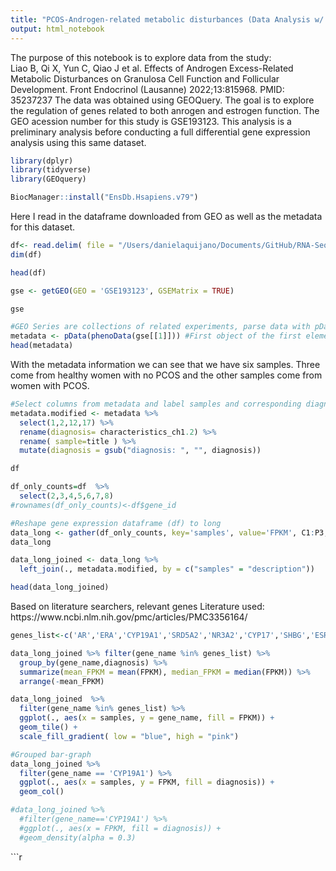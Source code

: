 ```yaml
---
title: "PCOS-Androgen-related metabolic disturbances (Data Analysis w/ GEO Query)"
output: html_notebook
---
```


The purpose of this notebook is to explore data from the study: 	
Liao B, Qi X, Yun C, Qiao J et al. Effects of Androgen Excess-Related Metabolic Disturbances on Granulosa Cell Function and Follicular Development. Front Endocrinol (Lausanne) 2022;13:815968. PMID: 35237237
The data was obtained using GEOQuery. The goal is to explore the regulation of genes related to both anrogen and estrogen function. The GEO acession number for this study is GSE193123. This analysis is a preliminary analysis before conducting a full differential gene expression analysis using this same dataset. 
```r
library(dplyr)
library(tidyverse)
library(GEOquery)
```
```r
BiocManager::install("EnsDb.Hsapiens.v79")
```

Here I read in the dataframe downloaded from GEO as well as the metadata for this dataset. 
```r
df<- read.delim( file = "/Users/danielaquijano/Documents/GitHub/RNA-Seq-Workflows/GSE193123_gene_fpkm.txt",sep="\t")
dim(df)
```
```r
head(df)
```
```r
gse <- getGEO(GEO = 'GSE193123', GSEMatrix = TRUE)
```
```r
gse
```
```r
#GEO Series are collections of related experiments, parse data with pData()
metadata <- pData(phenoData(gse[[1]])) #First object of the first element in the list. 
head(metadata)
```
With the metadata information we can see that we have six samples. Three come from healthy women with no PCOS and the other samples come from women with PCOS.


```r
#Select columns from metadata and label samples and corresponding diagnosis
metadata.modified <- metadata %>%
  select(1,2,12,17) %>% 
  rename(diagnosis= characteristics_ch1.2) %>%
  rename( sample=title ) %>%
  mutate(diagnosis = gsub("diagnosis: ", "", diagnosis)) 
```
```r
df
```
```r
df_only_counts=df  %>%
  select(2,3,4,5,6,7,8) 
#rownames(df_only_counts)<-df$gene_id
```

```r
#Reshape gene expression dataframe (df) to long 
data_long <- gather(df_only_counts, key='samples', value='FPKM', C1:P3, factor_key=TRUE)
data_long
```
```r
data_long_joined <- data_long %>%
  left_join(., metadata.modified, by = c("samples" = "description")) 
```
```r
head(data_long_joined)
```
Based on literature searchers, relevant genes
Literature used:
https://www.ncbi.nlm.nih.gov/pmc/articles/PMC3356164/
```r
genes_list<-c('AR','ERA','CYP19A1','SRD5A2','NR3A2','CYP17','SHBG','ESR1','UGT1A1','PGR','COMT','CYP1A1','CYP1B1','CYP17A1','CYP19A1','GSTM1','GSTP1','GSTT1','HSD17B1','SULT1A1','UGT1A1')
```

```r
data_long_joined %>% filter(gene_name %in% genes_list) %>%
  group_by(gene_name,diagnosis) %>%
  summarize(mean_FPKM = mean(FPKM), median_FPKM = median(FPKM)) %>%
  arrange(-mean_FPKM)
```
```r
data_long_joined  %>%
  filter(gene_name %in% genes_list) %>%
  ggplot(., aes(x = samples, y = gene_name, fill = FPKM)) +
  geom_tile() +
  scale_fill_gradient( low = "blue", high = "pink")
```
```r
#Grouped bar-graph
data_long_joined %>%
  filter(gene_name == 'CYP19A1') %>%
  ggplot(., aes(x = samples, y = FPKM, fill = diagnosis)) +
  geom_col()
```
```r
#data_long_joined %>%
  #filter(gene_name=='CYP19A1') %>%
  #ggplot(., aes(x = FPKM, fill = diagnosis)) +
  #geom_density(alpha = 0.3)
```
```r

